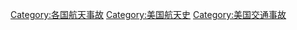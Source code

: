 [[Category:各国航天事故|Category:各国航天事故]]
[[Category:美国航天史|Category:美国航天史]]
[[Category:美国交通事故|Category:美国交通事故]]